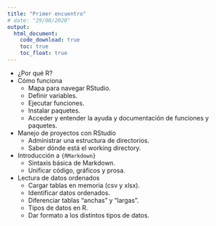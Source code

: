 ```yaml
---
title: "Primer encuentro"
# date: "29/08/2020"
output: 
  html_document:
    code_download: true
    toc: true
    toc_float: true
---
```




- ¿Por qué R?
- Cómo funciona
  - Mapa para navegar RStudio. 
  - Definir variables. 
  - Ejecutar funciones.
  - Instalar paquetes. 
  - Acceder y entender la ayuda y documentación de funciones y paquetes.
- Manejo de proyectos con RStudio
  - Administrar una estructura de directorios.
  - Saber dónde está el working directory.
- Introducción a `{RMarkdown}`
  - Sintaxis básica de Markdown.
  - Unificar código, gráficos y prosa.
- Lectura de datos ordenados
  - Cargar tablas en memoria (csv y xlsx).
  - Identificar datos ordenados.
  - Diferenciar tablas “anchas” y “largas”.
  - Tipos de datos en R.
  - Dar formato a los distintos tipos de datos.